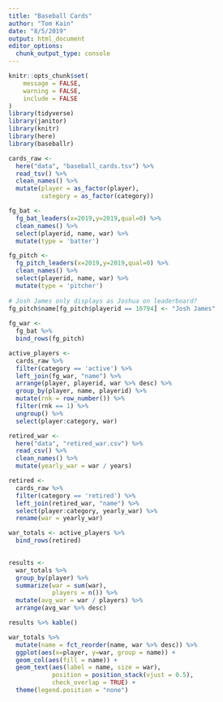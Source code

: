 ```yaml
---
title: "Baseball Cards"
author: "Tom Kain"
date: "8/5/2019"
output: html_document
editor_options: 
  chunk_output_type: console
---
```


```r
knitr::opts_chunk$set(
	message = FALSE,
	warning = FALSE,
	include = FALSE
)
library(tidyverse)
library(janitor)
library(knitr)
library(here)
library(baseballr)
```

```r
cards_raw <-
  here("data", "baseball_cards.tsv") %>% 
  read_tsv() %>% 
  clean_names() %>% 
  mutate(player = as_factor(player),
         category = as_factor(category))
```

```r
fg_bat <-
  fg_bat_leaders(x=2019,y=2019,qual=0) %>% 
  clean_names() %>% 
  select(playerid, name, war) %>% 
  mutate(type = 'batter')

fg_pitch <-
  fg_pitch_leaders(x=2019,y=2019,qual=0) %>% 
  clean_names() %>% 
  select(playerid, name, war) %>% 
  mutate(type = 'pitcher')
  
# Josh James only displays as Joshua on leaderboard?
fg_pitch$name[fg_pitch$playerid == 16794] <- "Josh James"
  
fg_war <-
  fg_bat %>% 
  bind_rows(fg_pitch)

active_players <-
  cards_raw %>% 
  filter(category == 'active') %>% 
  left_join(fg_war, "name") %>% 
  arrange(player, playerid, war %>% desc) %>% 
  group_by(player, name, playerid) %>% 
  mutate(rnk = row_number()) %>% 
  filter(rnk == 1) %>% 
  ungroup() %>% 
  select(player:category, war)
```

```r
retired_war <-
  here("data", "retired_war.csv") %>% 
  read_csv() %>% 
  clean_names() %>% 
  mutate(yearly_war = war / years)

retired <-
  cards_raw %>% 
  filter(category == 'retired') %>% 
  left_join(retired_war, "name") %>% 
  select(player:category, yearly_war) %>% 
  rename(war = yearly_war)

war_totals <- active_players %>% 
  bind_rows(retired)
  
```

```r
results <- 
  war_totals %>% 
  group_by(player) %>% 
  summarize(war = sum(war),
            players = n()) %>% 
  mutate(avg_war = war / players) %>% 
  arrange(avg_war %>% desc)

results %>% kable()

war_totals %>% 
  mutate(name = fct_reorder(name, war %>% desc)) %>% 
  ggplot(aes(x=player, y=war, group = name)) +
  geom_col(aes(fill = name)) +
  geom_text(aes(label = name, size = war), 
            position = position_stack(vjust = 0.5),
            check_overlap = TRUE) +
  theme(legend.position = "none")
```
